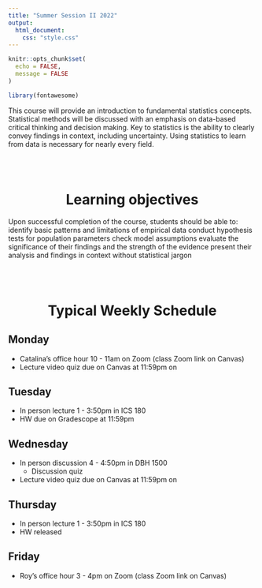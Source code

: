 ---
title: "Summer Session II 2022"
output: 
  html_document:
    css: "style.css"
---

```{r setup, include=FALSE}
knitr::opts_chunk$set(
  echo = FALSE,
  message = FALSE
)
```

```{r load libraries}
library(fontawesome)
```

This course will provide an introduction to fundamental statistics concepts. Statistical methods will be discussed with an emphasis on data-based critical thinking and decision making. Key to statistics is the ability to clearly convey findings in context, including uncertainty. Using statistics to learn from data is necessary for nearly every field.

<br/> <br/>
<center> <h1> Learning objectives </h1> </center>
Upon successful completion of the course, students should be able to:
identify basic patterns and limitations of empirical data
conduct hypothesis tests for population parameters
check model assumptions
evaluate the significance of their findings and the strength of the evidence
present their analysis and findings in context without statistical jargon


<br/> <br/>
<center> <h1> Typical Weekly Schedule </h1> </center>

## Monday  

- Catalina's office hour 10 - 11am on Zoom (class Zoom link on Canvas)
- Lecture video quiz due on Canvas at 11:59pm on 

## Tuesday  

- In person lecture 1 - 3:50pm in ICS 180
- HW due on Gradescope at 11:59pm

## Wednesday  

- In person discussion 4 - 4:50pm in DBH 1500
    - Discussion quiz
- Lecture video quiz due on Canvas at 11:59pm on 

## Thursday  

- In person lecture 1 - 3:50pm in ICS 180
- HW released

## Friday  

- Roy's office hour 3 - 4pm on Zoom (class Zoom link on Canvas)
